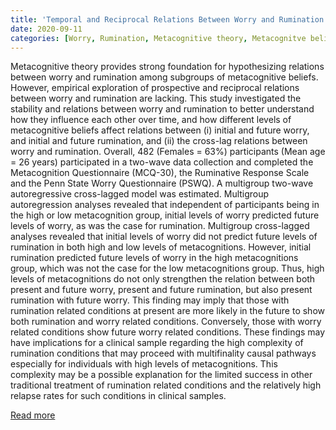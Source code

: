 ```yaml
---
title: 'Temporal and Reciprocal Relations Between Worry and Rumination Among Subgroups of Metacognitive Beliefs'
date: 2020-09-11
categories: [Worry, Rumination, Metacognitive theory, Metacognitve beliefs]
---
```

Metacognitive theory provides strong foundation for hypothesizing relations between worry and rumination among subgroups of metacognitive beliefs. However, empirical exploration of prospective and reciprocal relations between worry and rumination are lacking. This study investigated the stability and relations between worry and rumination to better understand how they influence each other over time, and how different levels of metacognitive beliefs affect relations between (i) initial and future worry, and initial and future rumination, and (ii) the cross-lag relations between worry and rumination. Overall, 482 (Females = 63%) participants (Mean age = 26 years) participated in a two-wave data collection and completed the Metacognition Questionnaire (MCQ-30), the Ruminative Response Scale and the Penn State Worry Questionnaire (PSWQ). A multigroup two-wave autoregressive cross-lagged model was estimated. Multigroup autoregression analyses revealed that independent of participants being in the high or low metacognition group, initial levels of worry predicted future levels of worry, as was the case for rumination. Multigroup cross-lagged analyses revealed that initial levels of worry did not predict future levels of rumination in both high and low levels of metacognitions. However, initial rumination predicted future levels of worry in the high metacognitions group, which was not the case for the low metacognitions group. Thus, high levels of metacognitions do not only strengthen the relation between both present and future worry, present and future rumination, but also present rumination with future worry. This finding may imply that those with rumination related conditions at present are more likely in the future to show both rumination and worry related conditions. Conversely, those with worry related conditions show future worry related conditions. These findings may have implications for a clinical sample regarding the high complexity of rumination conditions that may proceed with multifinality causal pathways especially for individuals with high levels of metacognitions. This complexity may be a possible explanation for the limited success in other traditional treatment of rumination related conditions and the relatively high relapse rates for such conditions in clinical samples.

[Read more](https://doi.org/10.3389/fpsyg.2020.551503)